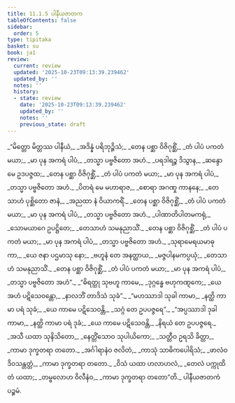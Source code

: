 ```yaml
---
title: 11.1.5 ပါနီယဇာတက
tableOfContents: false
sidebar:
  order: 5
type: tipitaka
basket: su
book: ja1
review:
  current: review
  updated: '2025-10-23T09:13:39.239462'
  updated_by: ''
  notes: ''
  history:
  - state: review
    date: '2025-10-23T09:13:39.239462'
    updated_by: ''
    notes: ''
    previous_state: draft
---
```



<ReviewStatus review={frontmatter.review} showDetails={true} />

<HypothesisAnnotation frontmatter={frontmatter} />

<DynamicBreadcrumb />

<Division number="59" book="ja1" e="ch" v="22" p="234">

<Paragraph number="2169" type="verses" book="ja1">
_“မိတ္တော မိတ္တဿ ပါနီယံ,_  
_အဒိန္နံ ပရိဘုဉ္ဇိသံ;_  
_တေန ပစ္ဆာ ဝိဇိဂုစ္ဆိံ,_  
_တံ ပါပံ ပကတံ မယာ;_  
_မာ ပုန အကရံ ပါပံ,_  
_တသ္မာ ပဗ္ဗဇိတော အဟံ._  

</Paragraph>

</Division>
<Division number="60" book="ja1" e="ch" v="22" p="234">

<Paragraph number="2170" type="verses" book="ja1">
_ပရဒါရဉ္စ ဒိသွာန,_  
_ဆန္ဒော မေ ဥဒပဇ္ဇထ;_  
_တေန ပစ္ဆာ ဝိဇိဂုစ္ဆိံ,_  
_တံ ပါပံ ပကတံ မယာ;_  
_မာ ပုန အကရံ ပါပံ,_  
_တသ္မာ ပဗ္ဗဇိတော အဟံ._  

</Paragraph>

</Division>
<Division number="61" book="ja1" e="ch" v="22" p="234">

<Paragraph number="2171" type="verses" book="ja1">
_ပိတရံ မေ မဟာရာဇ,_  
_စောရာ အဂဏှု ကာနနေ;_  
_တေသာဟံ ပုစ္ဆိတော ဇာနံ,_  
_အညထာ နံ ဝိယာကရိံ._  

</Paragraph>

</Division>
<Division number="62" book="ja1" e="ch" v="22" p="234">

<Paragraph number="2172" type="verses" book="ja1">
_တေန ပစ္ဆာ ဝိဇိဂုစ္ဆိံ,_  
_တံ ပါပံ ပကတံ မယာ;_  
_မာ ပုန အကရံ ပါပံ,_  
_တသ္မာ ပဗ္ဗဇိတော အဟံ._  

</Paragraph>

</Division>
<Division number="63" book="ja1" e="ch" v="22" p="234">

<Paragraph number="2173" type="verses" book="ja1">
_ပါဏာတိပါတမကရုံ,_  
_သောမယာဂေ ဥပဋ္ဌိတေ;_  
_တေသာဟံ သမနုညာသိံ._  

</Paragraph>

</Division>
<Division number="64" book="ja1" e="ch" v="22" p="234">

<Paragraph number="2174" type="verses" book="ja1">
_တေန ပစ္ဆာ ဝိဇိဂုစ္ဆိံ,_  
_တံ ပါပံ ပကတံ မယာ;_  
_မာ ပုန အကရံ ပါပံ,_  
_တသ္မာ ပဗ္ဗဇိတော အဟံ._  

</Paragraph>

</Division>
<Division number="65" book="ja1" e="ch" v="22" p="234">

<Paragraph number="2175" type="verses" book="ja1">
_သုရာမေရယမာဓုကာ,_  
_ယေ ဇနာ ပဌမာသု နော;_  
_ဗဟူနံ တေ အနတ္ထာယ,_  
_မဇ္ဇပါနမကပ္ပယုံ;_  
_တေသာဟံ သမနုညာသိံ._  

</Paragraph>

</Division>
<Division number="66" book="ja1" e="ch" v="22" p="235">

<Paragraph number="2176" type="verses" book="ja1">
_တေန ပစ္ဆာ ဝိဇိဂုစ္ဆိံ,_  
_တံ ပါပံ ပကတံ မယာ;_  
_မာ ပုန အကရံ ပါပံ,_  
_တသ္မာ ပဗ္ဗဇိတော အဟံ”._  

</Paragraph>

</Division>
<Division number="67" book="ja1" e="ch" v="22" p="235">

<Paragraph number="2177" type="verses" book="ja1">
_“ဓိရတ္ထု သုဗဟူ ကာမေ,_  
_ဒုဂ္ဂန္ဓေ ဗဟုကဏ္ဋကေ;_  
_ယေ အဟံ ပဋိသေဝန္တော,_  
_နာလဘိံ တာဒိသံ သုခံ”._  

</Paragraph>

</Division>
<Division number="68" book="ja1" e="ch" v="22" p="235">

<Paragraph number="2178" type="verses" book="ja1">
_“မဟဿာဒါ သုခါ ကာမာ,_  
_နတ္ထိ ကာမာ ပရံ သုခံ;_  
_ယေ ကာမေ ပဋိသေဝန္တိ,_  
_သဂ္ဂံ တေ ဥပပဇ္ဇရေ”._  

</Paragraph>

</Division>
<Division number="69" book="ja1" e="ch" v="22" p="235">

<Paragraph number="2179" type="verses" book="ja1">
_“အပ္ပဿာဒါ ဒုခါ ကာမာ,_  
_နတ္ထိ ကာမာ ပရံ ဒုခံ;_  
_ယေ ကာမေ ပဋိသေဝန္တိ,_  
_နိရယံ တေ ဥပပဇ္ဇရေ._  

</Paragraph>

</Division>
<Division number="70" book="ja1" e="ch" v="22" p="235">

<Paragraph number="2180" type="verses" book="ja1">
_အသီ ယထာ သုနိသိတော,_  
_နေတ္တိံသောဝ သုပါယိကော;_  
_သတ္တီဝ ဥရသိ ခိတ္တာ,_  
_ကာမာ ဒုက္ခတရာ တတော._  

</Paragraph>

</Division>
<Division number="71" book="ja1" e="ch" v="22" p="235">

<Paragraph number="2181" type="verses" book="ja1">
_အင်္ဂါရာနံဝ ဇလိတံ,_  
_ကာသုံ သာဓိကပေါရိသံ;_  
_ဖာလံဝ ဒိဝသန္တတ္တံ,_  
_ကာမာ ဒုက္ခတရာ တတော._  

</Paragraph>

</Division>
<Division number="72" book="ja1" e="ch" v="22" p="235">

<Paragraph number="2182" type="verses" book="ja1">
_ဝိသံ ယထာ ဟလာဟလံ,_  
_တေလံ ပက္ကုထိတံ ယထာ;_  
_တမ္ဗလောဟ ဝိလီနံဝ,_  
_ကာမာ ဒုက္ခတရာ တတော”တိ._  


</Paragraph>
</Division>

<Paragraph number="2183" type="center" book="ja1">
ပါနီယဇာတကံ ပဉ္စမံ.
</Paragraph>